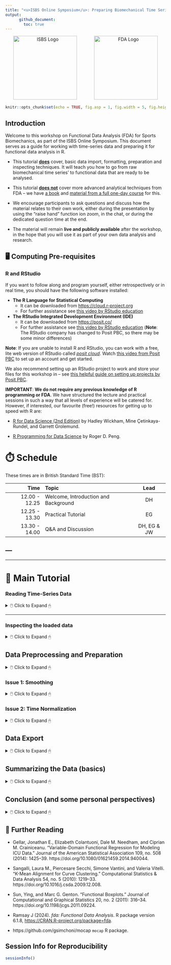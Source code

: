 ```yaml
---
title: "<u>ISBS Online Symposium</u>: Preparing Biomechanical Time Series' for Functional Data Analysis"
output: 
      github_document:
        toc: true
---
```


<div style="text-align: center;">
  <img src="isbs-logo.png" alt="ISBS Logo" width="200" style="margin-right: 50px;">
  <img src="fda-logo.png" alt="FDA Logo" width="200">
</div>


```r
knitr::opts_chunk$set(echo = TRUE, fig.asp = 1, fig.width = 5, fig.height = 5)
```

## Introduction

Welcome to this workshop on Functional Data Analysis (FDA) for Sports Biomechanics, as part of the ISBS Online Symposium. This document serves as a guide for working with time-series data and preparing it for functional data analysis in R.

* This tutorial <u>**does**</u> cover, basic data import, formatting, preparation and inspecting techniques. It will teach you how to go from raw biomechanical time series' to functional data that are ready to be analysed.

* This tutorial <u>**does not**</u> cover more advanced analytical techniques from FDA -- we have [a book](https://link.springer.com/book/10.1007/978-3-031-68862-1) and [material from a full one-day course](https://github.com/edwardgunning/ISBS-Short-Course) for this.

* We encourage participants to ask questions and discuss how the material relates to their own work, either during the presentation by using the "raise hand" function ion zoom, in the chat, or during the dedicated question time at the end.

* The material will remain **live and publicly available** after the workshop, in the hope that you will use it as part of your own data analysis and research.

## 🖥 Computing Pre-requisites

### R and RStudio

If you want to follow along and program yourself, either retrospectively or in real time, you should have the following software installed:

* **The R Language for Statistical Computing**
  * It can be downloaded from [https://cloud.r-project.org](https://cloud.r-project.org)
  * For further assistance see [this video by RStudio education](https://vimeo.com/203516510)

* **The RStudio Integrated Development Environment (IDE)**
  * It can be downloaded from [https://posit.co/](https://posit.co/)
  * For further assistance see [this video by RStudio education](https://vimeo.com/203516510) (**Note**: The RStudio company has changed to Posit PBC, so there may be some minor differences)


**Note**: If you are unable to install R and RStudio, you can work with a free, lite web version of RStudio called [*posit cloud*](https://posit.cloud/). Watch [this video from Posit PBC](https://www.youtube.com/watch?v=-fzwm4ZhVQQ) to set up an account and get started.

We also recommend setting up an RStudio project to work and store your files for this workshop in -- see [this helpful guide on setting up projects by Posit PBC](https://support.posit.co/hc/en-us/articles/200526207-Using-RStudio-Projects).

**IMPORTANT**: **We do not require any previous knowledge of R programming or FDA**. We have structured the lecture and practical sessions in such a way that all levels of experience will be catered for. However, if interested, our favourite (free!) resources for getting up to speed with R are:

* [R for Data Science (2nd Edition)](https://r4ds.hadley.nz/) by Hadley Wickham, Mine Çetinkaya-Rundel, and Garrett Grolemund.

* [R Programming for Data Science](https://bookdown.org/rdpeng/rprogdatascience/) by Roger D. Peng.


# ⏱️ Schedule

These times are in British Standard Time (BST):

| Time | Topic | Lead |
|-------:|:------|:---------:|
| $12.00$ - $12.25$ | Welcome, Introduction and Background | DH | 
| $12.25$ - $13.30$ | Practical Tutorial | EG |
| $13.30$ - $14.00$ | Q&A and Discussion | DH, EG & JW |

---
---
---

# 🎒 Main Tutorial

### Reading Time-Series Data

<details>

<summary>🖱️ Click to Expand 🖱 </summary>

In this workshop, we will use the GaitRec dataset, specifically the right leg vertical ground reaction force (vGRF) data.
The data are stored in a comma separated value (CSV) file on the [GaitRec Figshare link](https://figshare.com/articles/dataset/GRF_F_V_RAW_right/11394825?backTo=%2Fcollections%2FGaitRec_A_large-scale_ground_reaction_force_dataset_of_healthy_and_impaired_gait%2F4788012&file=22063200) and can be downloaded directly [here](https://figshare.com/ndownloader/files/22063200).
Each time series is stored as a row of the CSV file, with associated metadata including subject ID, session number, and trial ID. Since trials have different durations, some rows contain missing values (`NA`s) where the recorded data length varies. Our goal is to preprocess these data, preparing them for functional data analysis.

### Read in the csv file:

There are many options to read in text files in R (e.g., comma or tab separated values files). Here, we'll use base R `read.csv()` function.
Since we are working within a project, we just have to point to the *relative path* to the file.

```r
GRF_data <- read.csv(file = "data/GRF_F_V_RAW_right.csv")
```

---

***Aside:***

There exist faster functions in specialized packages for reading in large csv files. Let's time trial `read.csv()` with `read_csv()` from the `readr` package and `fread` from the `data.table` package. From just one run it seems `fread()` is marginally faster than `read_csv()`, but both are orders of magnitude faster than `read.csv()`.


```r
runtime_1 <- system.time(GRF_data_1 <- read.csv(file = "data/GRF_F_V_RAW_right.csv"))
runtime_2 <- system.time(GRF_data_2 <- readr::read_csv(file = "data/GRF_F_V_RAW_right.csv", 
                                                    col_types = c(rep("i", 3), rep("n", 405))))
runtime_3 <- system.time(GRF_data_3 <- data.table::fread(file = "data/GRF_F_V_RAW_right.csv"))

# Examine the results:
print(paste0("read.csv = ", round(runtime_1["elapsed"], 2), " seconds; read_csv = ",
             round(runtime_2["elapsed"], 2), " seconds; fread = ",
             round(runtime_3["elapsed"], 2), " seconds"))
rm(list = paste0("GRF_data_", 1:3)) # remove the created data objects from our environments
```

* We should actually do this comparison by running the code for multiple repetitions using `microbenchmark()` from the `microbenchmark` package.

</details>

---

### Inspecting the loaded data

<details>

<summary>🖱️ Click to Expand 🖱 </summary>

The data is read in as a data frame, which is useful for storing tabular data where the columns are heterogenous in nature (e.g., contains some numeric and some factors or strings).

```r
class(GRF_data)
```

This dataset contains over $75,000$ rows. This meaans its a fantastic resource for statistics and machine learning applications. However, for the purpose of this tutorial, we'll take a random sample of $200$ rows to make it more manageable.

```r
dim(GRF_data) # check dimensions
set.seed(1)
sample_inds <- sample(seq_len(length.out = nrow(GRF_data)), size = 200)
GRF_data <- GRF_data[sample_inds, ]
dim(GRF_data) # check dimensions again
```

We can also split the data out into the first three columns (subject, session and trial IDs) and the remaining $405$ columns which include the sampled time series.
Since the remaining $405$ columns are all numeric containing time series values, it is appropriate to store them as a matrix.

```r
meta_df <- GRF_data[, 1:3] # first three columns
GRF_matrix <- as.matrix(GRF_data[, - c(1:3)])  # remaining columns
```

We can also create a $405$-dimensional vector representing the time argument.
Since these data are sampled at $250$ Hz, we have that each time difference is $1/250$.

```r
frames_per_second <- 250
seconds_per_frame <- 1 / frames_per_second
time_seq <- seq(0, seconds_per_frame * (405 - 1), by = seconds_per_frame)
```

We can use the `matplot()` function to plot the columns of a matrix, so we need to transpose (rotate) `GRF_matrix` when passing it as an argument using the `t()` function.

```r
matplot(x = time_seq,
        y = t(GRF_matrix), 
        type = "b", 
        cex = 0.5, 
        pch = 20, 
        ylab = "vGRF",
        xlab = "time (seconds)")
```

</details>

## Data Preprocessing and Preparation

<details>

<summary>🖱️ Click to Expand 🖱 </summary>

In this section, we'll discuss a number of important issues in data preparation.

For this, we'll use the `fda` package so we need to load it.

```r
library(fda)
```

</details>

### Issue 1: Smoothing 

<details>

<summary>🖱️ Click to Expand 🖱 </summary>

* The first issue is representing each sampled time series as a *smooth* function (or curve).

* In the`fda` package, this representation is done using a **basis function representation**.

* In short, we use a linear combination (or weighted sum) of some set of basis functions that *we know*, to approximate each individual curve. Then, under the hood, the data are stored as the combination of the basis (i.e., the known functions) and vector of basis coefficients for an individual curve (i.e., the weights).

* We can choose the basis coefficients based on whether we want to **smooth** or interpolate the raw data.


#### Demonstration: Representing a single curve

We'll extract the first row of the dataset. We only take the non `NA` values, and take the correponding values for the time argument.

```r
GRF_obs_full <- GRF_matrix[1,]
GRF_obs <- GRF_obs_full[!is.na(GRF_obs_full)]
time_seq_obs <- time_seq[seq_len(length(GRF_obs))]
```


```r
Bspline_basis_k50 <- create.bspline.basis(rangeval = range(time_seq_obs),
                                           nbasis = 50)

GRF_obs_1_fdSmooth <- smooth.basis(argvals = time_seq_obs,
                                   y = GRF_obs, 
                                   fdParobj = Bspline_basis_k50)

par(mfrow = c(1, 2))
plot(Bspline_basis_k50, knots = FALSE, lty = 1)
abline(h = 1, lwd = 1.5)
title("BSpline Basis")
plot.fd(fd(coef = diag(GRF_obs_1_fdSmooth$fd$coefs[,1]),
                  Bspline_basis_k50), lty = 1, ylim = c(0, 800))
points(x = time_seq_obs, GRF_obs, pch = 20, col = "grey")
lines.fdSmooth(GRF_obs_1_fdSmooth, col = "black", lwd = 1.5)
title("Weighted BSpline Basis to Represent Curve")
```


**What is happening under the hood?** 

  $\rightarrow$ We have gone from a vector of discrete values to a representation of the functional data in terms of a vector of basis coefficients and a set of basis functions.
  
  These are stored as an `fd` object:
  
```r
GRF_obs_1_fd <- GRF_obs_1_fdSmooth$fd
GRF_obs_1_fd[["coefs"]]
GRF_obs_1_fd[["basis"]]
```

This means that we are not bound by the dicrete points at which the data are measured, we can evaluate the curve at **any** point in the domain, by simply evluating the basis functions at these points.


The first issue that needs to be considered -- **do we need to smooth or interpolate the data**?

* If they have been filtered already, e.g., using a Butterworth filter applied to marker trajectories, we probably don't need to re-smooth them. Therefore we choose a large number of basis functions `nbasis` and do not apply a smoothing penalty.


* If we have the raw signal and need to remove noise/ errors, we should use the FDA tools to smooth the data. We can either do this by choosing a smaller number of basis functions, or preferably, add a smoothness penalty controlled by a weight parameter $\lambda$ in the objective function when computing the coefficients. 


```r
lambda_seq <- 10^seq(-10, 0, by = 1)

plot(x = time_seq_obs, GRF_obs, pch = 20, col = "grey")
for(lami in seq_along(lambda_seq)) {
  fdsmooth_i <- smooth.basis(argvals = time_seq_obs,
                             y = GRF_obs, 
                             fdParobj = fdPar(fdobj = Bspline_basis_k50,
                                              Lfdobj = 2,
                                              lambda = lambda_seq[lami]))
  lines.fdSmooth(fdsmooth_i, col = lami + 1)
}
legend("bottom", paste0("lambda = ", lambda_seq), 
       col = seq_along(lambda_seq) + 1, 
       lty = 1)
```

* We can see that varying $\lambda$ gives different fits, we should choose the optimal value by cross-validation or generalized cross-validation (see Chapter 2 of book).

* Refer to the book Chapter 2 for details on different types of bases and other considerations when smoothing (e.g., suitable representations of derivatives/ rates of change).

</details>

### Issue 2: Time Normalization

<details>

<summary>🖱️ Click to Expand 🖱 </summary>

* We have fitted to a single curve, and we have used the observed time values to define its domain.

* However, standard functional data analysis software (i.e., the `fda` package) requires the functional data to be represented on a common domain (**Note:** There are some exceptions such as the work of Gellar et al. (2014) and Sangalli et al. (2010) do not require a common domain/ equal length curves). 

* These data -- and many biomechanical time series -- are of different lengths because people take different amounts of time to complete a movement.

* Therefore we need to consider methods to standardize/ normalize the domains of each observation to use them with the `fda` package.

* The most common approach, particularly for periodic data or data with very clearly defined start and end points, is the linearly time (or length) normalise the data. We simply, linearly stretch or compress the time values so that the start and end of each curve match, and we can treat them as data defined on a common domain.


#### 2 (a) <u>Common Approach</u>: Resample to Time Normalize and then Smooth

* Use a cubic spline to interpolate the data to $101$ points (often done in motion capture soft. Do this to each row of the data.

* We use `apply()` to do the same operation to each row of the data -- we could also do it in a loop.

* This gives us a $200 \times 100$ matrix that we can pass to `smooth.basis()` to smooth/ represent all the curves collectively.


```r
GRF_matrix_normalized <- apply(X = GRF_matrix, MARGIN = 1, 
                               FUN = function(x) {
                                 obs <- x[!is.na(x)]
                                 time_seq_obs <- time_seq[seq_len(length(obs))]
                                  spline(x = time_seq_obs, y = obs, n = 101)$y
                               })
GRF_matrix_normalized <- t(GRF_matrix_normalized)
time_seq_normalized <- 0:100
matplot(x = time_seq_normalized,
        y = t(GRF_matrix_normalized), 
        type = "b", 
        cex = 0.5, 
        pch = 20, 
        ylab = "vGRF",
        xlab = "time (seconds)")
```

* We can just pass the $101\times200$ matrix (after transposing) to `smooth.basis()` and it will do the smoothig/ representation of all the curves collectively.

```r
Bspline_basis_k50_normalized <- create.bspline.basis(rangeval = c(0, 100), 
                                                     nbasis = 50)
GRF_fdSmooth <- smooth.basis(argvals = time_seq_normalized,
                             y = t(GRF_matrix_normalized), 
                             fdParobj = Bspline_basis_k50_normalized)
GRF_fd <- GRF_fdSmooth$fd 
plot(GRF_fd)
```

#### 2 (b) <u>More Principled Approach</u>: Do Smoothing and Time Normalization Together

* What we actually do when we use cubic spline interpolation, is interpolate onto a B-spline basis and evaluate at $101$ points.

* We can actually do all of this using the `fda` package, and this might be preferable for a few reasons:

  1.  We avoid an intermediate resampling steps, which may distort/ lose information (though maybe not if the data are smooth enough and the grid of time points is fine enough)
  2. If the data *are* noisy, we don't really want to interpolate noise and smooth the result, we would prefer to smooth the resulting data.
  
Below is code that uses a very simple for loop to for each curve individually to a basis on the same domain and store the resulting `fd` object:

**Note:** We are using the same basis, but using different evaluation points to fit each curve, storing the coefficients and combining them to create the fd object.

```r
coef_matrix <- matrix(NA, nrow = 200, ncol = Bspline_basis_k50_normalized$nbasis)
for(i in 1:200) {
  obs_i <- GRF_matrix[i, ]
  obs_i <- obs_i[!is.na(obs_i)]
  time_seq_obs_i <- time_seq[seq_len(length(obs_i))]
  time_seq_obs_i_normalized <- (time_seq_obs_i / max(time_seq_obs_i)) * 100
  fdsmooth_i <- smooth.basis(argvals = time_seq_obs_i_normalized,
                             y = obs_i, 
                             fdParobj = Bspline_basis_k50_normalized)
  coef_matrix[i, ] <- fdsmooth_i$fd$coefs
}

# create fd object
GRF_fd_2 <- fd(coef = t(coef_matrix), basisobj = Bspline_basis_k50_normalized)

par(mfrow = c(1, 2))
plot(GRF_fd)
title("Approach 1")
plot(GRF_fd_2)
title("Approach 2")
```


* [Link to flowchart from my thesis](https://github.com/edwardgunning/thesis-chapt-3/blob/main/outputs/basis-expansion-diagram/2023-01-02-basis-expansion-diagram.pdf).

#### <u>Other approaches and further thoughts</u>

* If you time normalise, you should carry through curve length as an additional covariate. Don't just discard it!

* There are some other approaches people have considered. They don't make sense in this context (I think), but I'm demonstrating them just to show that *how you define your domain* matters.

* In some instances, possibly where the data are not periodic/ repeating, it may make more sense to pad the data with the final value (sometimes zero for forces data).

```r
GRF_matrix_zero_padded <- GRF_matrix
GRF_matrix_zero_padded[is.na(GRF_matrix_zero_padded)] <- 0
```

* Or, you might choose a physical time domain (un-normalized) over which all the curves are defined.

```r
min_time <- min(apply(GRF_matrix, 1, function(x) sum(is.na(x))))
time_seq_min <- time_seq[seq_len(min_time)]
GRF_matrix_min <- GRF_matrix[, seq_len(min_time)]
```

* Let's have a look at all three approaches and the original data side-by-side.

```r
par(mfrow = c(2, 2))
matplot(time_seq, t(GRF_matrix),  
        type = "b", 
        cex = 0.5, 
        pch = 20)
title("Raw Data")
matplot(time_seq_normalized, t(GRF_matrix_normalized),
        type = "b", 
        cex = 0.5, 
        pch = 20)
title("Time Normalised")
matplot(time_seq, t(GRF_matrix_zero_padded),  
        type = "b", 
        cex = 0.5, 
        pch = 20)
title("Zero-Padded")
matplot(time_seq_min, 
        t(GRF_matrix_min),  
        type = "b", 
        cex = 0.5, 
        pch = 20)
title("Chopped")
```

</details>

## Data Export

<details>

<summary>🖱️ Click to Expand 🖱 </summary>

* We typically want to save iterations of our data at multiple stages in the workflow, and will rarely complete analysis in a single interactive session.

* Therefore, we need to be able to save and import the objects that we create.

* The canonical way to store R objects, such as the `fd` object we have created, is in "R’s custom binary format called RDS" (Wickhama and Grolemund, 2017).

* The functions to save and read RDS objects are straightforward:

```r
# save 
saveRDS(object = GRF_fd, file = "saved-objects/GRF_fd.rds")
# and read back in
GRF_fd <- readRDS(file = "saved-objects/GRF_fd.rds")
```

* We could also consider svaing just the basis as an `RDS` object and the coefficients in a more familiar CSV or TSV format (e.g., using `write.csv()`).

</details>

## Summarizing the Data (basics)

<details>

<summary>🖱️ Click to Expand 🖱 </summary>

Once we have represented our data as an `fd` object, we can apply visualisation, summary and analysis functions from the `fda` package. Here are a number of simple visualisation functions that act directly on the `fd` object.

1. **`plot.fd()`** Plot the full functional data object.

```r
plot.fd(GRF_fd)
```

2. **`mean.fd()`** Calculate the sample mean of a functional data object (we'll then plot it).

```r
GRF_mean_fd <- mean.fd(GRF_fd)
plot.fd(GRF_mean_fd)
```

3. **`boxplot.fd`** Display the functional version of the boxplot Sun and Genton (2011) of the `fd` object (see  and Chapter 3 of our book for a summary of how to interpret it).

```r
boxplot.fd(GRF_fd)
```

</details>

## Conclusion (and some personal perspectives)

<details>

<summary>🖱️ Click to Expand 🖱 </summary>

* Biomechanical data is rich and structured.

* How we process it matters and affects our results and interpretations of an analysis.

* There is no "flowchart" or rigid set of steps for FDA. Thought needs to be given to context and intricacies of each dataset.

* Sensitivity analyses are often useful to determine the effects of our subjective choices.

* We hope that this tutorial has benefitted you, and we would love to hear about the data preparation issues that you encounter in your own work.


</details>

## 📖 Further Reading

* Gellar, Jonathan E., Elizabeth Colantuoni, Dale M. Needham, and Ciprian M. Crainiceanu. “Variable-Domain Functional Regression for Modeling ICU Data.” Journal of the American Statistical Association 109, no. 508 (2014): 1425–39. https://doi.org/10.1080/01621459.2014.940044.

* Sangalli, Laura M., Piercesare Secchi, Simone Vantini, and Valeria Vitelli. “K-Mean Alignment for Curve Clustering.” Computational Statistics & Data Analysis 54, no. 5 (2010): 1219–33. https://doi.org/10.1016/j.csda.2009.12.008.

* Sun, Ying, and Marc G. Genton. “Functional Boxplots.” Journal of Computational and Graphical Statistics 20, no. 2 (2011): 316–34. https://doi.org/10.1198/jcgs.2011.09224.

* Ramsay J (2024). _fda: Functional Data Analysis_. R package version 6.1.8,
  <https://CRAN.R-project.org/package=fda>.

* https://github.com/gsimchoni/mocap `mocap` R package.



## Session Info for Reproducibility

```r
sessionInfo()
```


